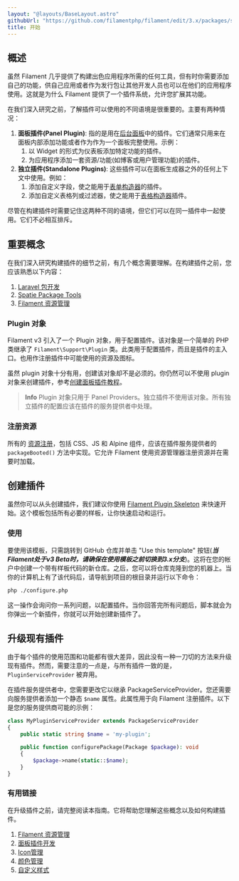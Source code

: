 ```yaml
---
layout: "@layouts/BaseLayout.astro"
githubUrl: "https://github.com/filamentphp/filament/edit/3.x/packages/support/docs/06-plugins/01-getting-started.md"
title: 开始
---
```


## 概述

虽然 Filament 几乎提供了构建出色应用程序所需的任何工具，但有时你需要添加自己的功能，供自己应用或者作为发行包让其他开发人员也可以在他们的应用程序使用。这就是为什么 Filament 提供了一个插件系统，允许您扩展其功能。

在我们深入研究之前，了解插件可以使用的不同语境是很重要的。主要有两种情况：

1. **面板插件(Panel Plugin)**: 指的是用在[后台面板](/docs/zh-CN/3.x/panels/installation)中的插件。它们通常只用来在面板内部添加功能或者作为作为一个面板完整使用。示例：
   1. 以 Widget 的形式为仪表板添加特定功能的插件。
   2. 为应用程序添加一套资源/功能(如博客或用户管理功能)的插件。
2. **独立插件(Standalone Plugins)**: 这些插件可以在面板生成器之外的任何上下文中使用。例如：
   1. 添加自定义字段，使之能用于[表单构造器](/docs/zh-CN/3.x/forms/installation/)的插件。
   2. 添加自定义表格列或过滤器，使之能用于[表格构造器](/docs/zh-CN/3.x/forms/installation/)插件。

尽管在构建插件时需要记住这两种不同的语境，但它们可以在同一插件中一起使用。它们不必相互排斥。

## 重要概念

在我们深入研究构建插件的细节之前，有几个概念需要理解。在构建插件之前，您应该熟悉以下内容：

1. [Laravel 包开发](https://laravel.com/docs/10.x/packages)
2. [Spatie Package Tools](https://github.com/spatie/laravel-package-tools)
3. [Filament 资源管理](/docs/zh-CN/3.x/support/assets)

### Plugin 对象

Filament v3 引入了一个 Plugin 对象，用于配置插件。该对象是一个简单的 PHP 类继承了 `Filament\Support\Plugin` 类。此类用于配置插件，而且是插件的主入口。也用作注册插件中可能使用的资源及图标。

虽然 plugin 对象十分有用，创建该对象却不是必须的。你仍然可以不使用 plugin 对象来创建插件，参考[创建面板插件教程](/docs/zh-CN/3.x/support/plugins/build-a-panel-plugin)。

> **Info** 
> Plugin 对象只用于 Panel Providers。独立插件不使用该对象。所有独立插件的配置应该在插件的服务提供者中处理。 

### 注册资源

所有的 [资源注册](/docs/zh-CN/3.x/support/assets)，包括 CSS、JS 和 Alpine 组件，应该在插件服务提供者的 `packageBooted()` 方法中实现。它允许 Filament 使用资源管理器注册资源并在需要时加载。

## 创建插件

虽然你可以从头创建插件，我们建议你使用 [Filament Plugin Skeleton](https://github.com/filamentphp/plugin-skeleton) 来快速开始。这个模板包括所有必要的样板，让你快速启动和运行。

### 使用

要使用该模板，只需跳转到 GitHub 仓库并单击 "Use this template" 按钮(***当Filament处于v3 Beta时，请确保在使用模板之前切换到3.x分支***)。这将在您的帐户中创建一个带有样板代码的新仓库。之后，您可以将仓库克隆到您的机器上。当你的计算机上有了该代码后，请导航到项目的根目录并运行以下命令：

```bash
php ./configure.php
```

这一操作会询问你一系列问题，以配置插件。当你回答完所有问题后，脚本就会为你弹出一个新插件，你就可以开始创建新插件了。

## 升级现有插件

由于每个插件的使用范围和功能都有很大差异，因此没有一种一刀切的方法来升级现有插件。然而，需要注意的一点是，与所有插件一致的是，`PluginServiceProvider` 被弃用。

在插件服务提供者中，您需要更改它以继承 PackageServiceProvider。您还需要向服务提供者添加一个静态 `$name` 属性。此属性用于向 Filament 注册插件。以下是您的服务提供商可能的示例：

```php
class MyPluginServiceProvider extends PackageServiceProvider
{
    public static string $name = 'my-plugin';

    public function configurePackage(Package $package): void
    {
        $package->name(static::$name);
    }
}
```

### 有用链接

在升级插件之前，请完整阅读本指南。它将帮助您理解这些概念以及如何构建插件。

1. [Filament 资源管理](/docs/zh-CN/3.x/support/assets)
2. [面板插件开发](/docs/zh-CN/3.x/panels/plugins)
3. [Icon管理](docs/zh-CN/3.x/support/icons)
4. [颜色管理](docs/zh-CN/3.x/support/colors)
5. [自定义样式](docs/zh-CN/3.x/support/style-customization)
